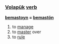 === [[Volapük]]  [[verb]] === 

'''[[bemastoyn]] = [[bemastön]]''' 

# to [[manage]] 
# to [[master]] over
# to [[rule]]